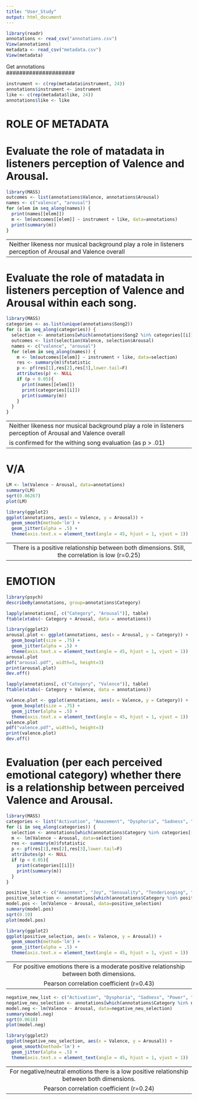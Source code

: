 ```yaml
---
title: "User_Study"
output: html_document
---
```



```r
library(readr)
annotations <- read_csv("annotations.csv")
View(annotations)
metadata <- read_csv("metadata.csv")
View(metadata)
```


#####################
   Get annotations  
#####################

```r
instrument <- c(rep(metadata$instrument, 24))
annotations$instrument <- instrument
like <- c(rep(metadata$like, 24))
annotations$like <- like
```



######################
#  ROLE OF METADATA  #
######################

# Evaluate the role of matadata in listeners perception of Valence and Arousal. 

```r
library(MASS)
outcomes <- list(annotations$Valence, annotations$Arousal)
names <- c("valence", "arousal")
for (elem in seq_along(names)) {
  print(names[[elem]])
  m <- lm(outcomes[[elem]] ~ instrument + like, data=annotations)
  print(summary(m))
}
```

----------------------------------------------------------------------------------------------------------
Neither likeness nor musical background play a role in listeners perception of Arousal and Valence overall
----------------------------------------------------------------------------------------------------------


# Evaluate the role of matadata in listeners perception of Valence and Arousal within each song.

```r
library(MASS)
categories <- as.list(unique(annotations$Song2))
for (i in seq_along(categories)) {
  selection <- annotations[which(annotations$Song2 %in% categories[[i]]),]
  outcomes <- list(selection$Valence, selection$Arousal)
  names <- c("valence", "arousal")
  for (elem in seq_along(names)) {
    m <- lm(outcomes[[elem]] ~ instrument + like, data=selection)
    res <- summary(m)$fstatistic
    p <- pf(res[1],res[2],res[3],lower.tail=F)
    attributes(p) <- NULL
    if (p < 0.05){
      print(names[[elem]])
      print(categories[[i]])
      print(summary(m))
    }
  }
}
```

----------------------------------------------------------------------------------------------------------
Neither likeness nor musical background play a role in listeners perception of Arousal and Valence overall
                        is confirmed for the withing song evaluation (as p > .01)
----------------------------------------------------------------------------------------------------------



#################
#      V/A      #
#################

```r
LM <- lm(Valence ~ Arousal, data=annotations)
summary(LM)
sqrt(0.06267)
plot(LM)

library(ggplot2)
ggplot(annotations, aes(x = Valence, y = Arousal)) +
  geom_smooth(method='lm') +
  geom_jitter(alpha = .5) +
  theme(axis.text.x = element_text(angle = 45, hjust = 1, vjust = 1))
```

----------------------------------------------------------------------------------------------------------
    There is a positive relationship between both dimensions. Still, the correlation is low (r=0.25)
----------------------------------------------------------------------------------------------------------




#################
#    EMOTION    #
#################

```r
library(psych)
describeBy(annotations, group=annotations$Category)
```


```r
lapply(annotations[, c("Category", "Arousal")], table)
ftable(xtabs(~ Category + Arousal, data = annotations))

library(ggplot2)
arousal.plot <- ggplot(annotations, aes(x = Arousal, y = Category)) +
  geom_boxplot(size = .75) +
  geom_jitter(alpha = .5) +
  theme(axis.text.x = element_text(angle = 45, hjust = 1, vjust = 1))
arousal.plot
pdf("arousal.pdf", width=5, height=3)
print(arousal.plot)
dev.off()

lapply(annotations[, c("Category", "Valence")], table)
ftable(xtabs(~ Category + Valence, data = annotations))

valence.plot <- ggplot(annotations, aes(x = Valence, y = Category)) +
  geom_boxplot(size = .75) +
  geom_jitter(alpha = .5) +
  theme(axis.text.x = element_text(angle = 45, hjust = 1, vjust = 1))
valence.plot
pdf("valence.pdf", width=5, height=3)
print(valence.plot)
dev.off()
```


# Evaluation (per each perceived emotional category) whether there is a relationship between perceived Valence and Arousal.

```r
library(MASS)
categories <- list("Activation", "Amazement", "Dysphoria", "Sadness", "Joy", "Power", "Sensuality", "TenderLonging", "Tranquility", "Transcendence")
for (i in seq_along(categories)) {
  selection <- annotations[which(annotations$Category %in% categories[[i]]),]
  m <- lm(Valence ~ Arousal, data=selection)
  res <- summary(m)$fstatistic
  p <- pf(res[1],res[2],res[3],lower.tail=F)
  attributes(p) <- NULL
  if (p < 0.05){
    print(categories[[i]])
    print(summary(m))
  }
}
```


```r
positive_list <- c("Amazement", "Joy", "Sensuality", "TenderLonging", "Tranquility")
positive_selection <- annotations[which(annotations$Category %in% positive_list),]
model.pos <- lm(Valence ~ Arousal, data=positive_selection)
summary(model.pos)
sqrt(0.19)
plot(model.pos)

library(ggplot2)
ggplot(positive_selection, aes(x = Valence, y = Arousal)) +
  geom_smooth(method='lm') +
  geom_jitter(alpha = .5) +
  theme(axis.text.x = element_text(angle = 45, hjust = 1, vjust = 1))
```

----------------------------------------------------------------------------------------------------------
        For positive emotions there is a moderate positive relationship between both dimensions. 
                                   Pearson correlation coefficient (r=0.43)
----------------------------------------------------------------------------------------------------------


```r
negative_new_list <- c("Activation", "Dysphoria", "Sadness", "Power", "Transcendence")
negative_neu_selection <- annotations[which(annotations$Category %in% negative_new_list),]
model.neg <- lm(Valence ~ Arousal, data=negative_neu_selection)
summary(model.neg)
sqrt(0.0618)
plot(model.neg)

library(ggplot2)
ggplot(negative_neu_selection, aes(x = Valence, y = Arousal)) +
  geom_smooth(method='lm') +
  geom_jitter(alpha = .5) +
  theme(axis.text.x = element_text(angle = 45, hjust = 1, vjust = 1))
```

----------------------------------------------------------------------------------------------------------
      For negative/neutral emotions there is a low positive relationship between both dimensions. 
                              Pearson correlation coefficient (r=0.24)
----------------------------------------------------------------------------------------------------------

